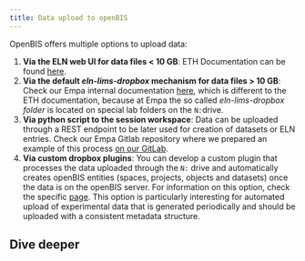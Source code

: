 ---
title: Data upload to openBIS
---

OpenBIS offers multiple options to upload data:

1. **Via the ELN web UI for data files < 10 GB**: ETH Documentation can be found [here](https://openbis.readthedocs.io/en/latest/user-documentation/general-users/data-upload.html#data-upload-via-web-ui).
2. **Via the default _eln-lims-dropbox_ mechanism for data files > 10 GB**: Check our Empa internal documentation [here](/documentation/openbis/empa-specific/data_upload/uploading_large_data/), which is different to the ETH documentation, because at Empa the so called _eln-lims-dropbox folder_ is located on special lab folders on the `N:`drive.
3. **Via python script to the session workspace**: Data can be uploaded through a REST endpoint to be later used for creation of datasets or ELN entries. Check our Empa Gitlab repository where we prepared an example of this process [on our GitLab](https://gitlab.empa.ch/openbis-tools/upload-to-eln-workspace).
4. **Via custom dropbox plugins**: You can develop a custom plugin that processes the data uploaded through the `N:` drive and automatically creates openBIS entities (spaces, projects, objects and datasets) once the data is on the openBIS server. For information on this option, check the specific [page](/documentation/openbis/empa-specific/data_upload/dropbox). This option is particularly interesting for automated upload  of experimental data that is generated periodically and should be uploaded with a consistent metadata structure.

## Dive deeper


<CardGrid>
  <Card
    title="<a href='/documentation/openbis/empa-specific/data_upload/dropbox'>Dropbox plugins</a>"
  />
  <Card
    title="<a href='/documentation/openbis/empa-specific/data_upload/uploading_large_data/'>Upload large data sets</a>"
  />
</CardGrid>
